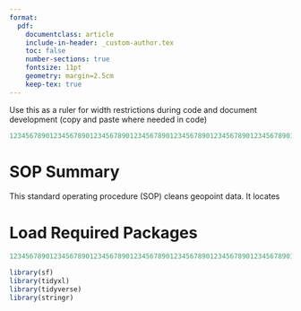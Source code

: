 ```yaml
---
format:
  pdf:
    documentclass: article
    include-in-header: _custom-author.tex
    toc: false
    number-sections: true
    fontsize: 11pt
    geometry: margin=2.5cm
    keep-tex: true
---
```


```{=latex}
\maketitle
```

Use this as a ruler for width restrictions during code and document development (copy and paste where needed in code)

```r
12345678901234567890123456789012345678901234567890123456789012345678901234567890
```

# SOP Summary

This standard operating procedure (SOP) cleans geopoint data. It locates

# Load Required Packages

```r
12345678901234567890123456789012345678901234567890123456789012345678901234567890

library(sf)
library(tidyxl)
library(tidyverse)
library(stringr)




```
